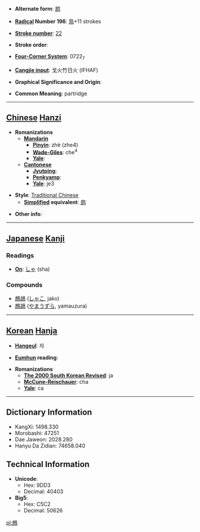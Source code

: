 * '''Alternate form''': [[鹧]]

* '''[[Wiktionary:Chinese radical index| Radical]] Number 196''': [[Wiktionary:Chinese radical index 鳥|鳥]]+11 strokes

* '''[[Wiktionary:Chinese total strokes index|Stroke number]]''': [[Wiktionary:Chinese total strokes index 22|22]]

* '''Stroke order''': 

* '''[[Wiktionary:Chinese four corner index|Four-Corner System]]''': 0722<sub>7</sub>

* '''[[Wiktionary:Chinese Cangjie index|Cangjie input]]''': 戈火竹日火 (IFHAF)

* '''Graphical Significance and Origin''': 

* '''Common Meaning''': partridge

----

== [[Chinese]] [[Hanzi]] ==

* '''Romanizations'''
** '''[[Mandarin]]'''
*** '''[[Pinyin]]''': zhè (zhe4)
*** '''[[Wade-Giles]]''': che<sup>4</sup>
*** '''[[Yale]]''': 
** '''[[Cantonese]]'''
*** '''[[Jyutping]]''':
*** '''[[Penkyamp]]''': 
*** '''[[Yale]]''': je3

* '''Style''': [[Traditional Chinese]] 
** '''[[Simplified Chinese|Simplified]] equivalent''': [[鹧]]

* '''Other info''': 

----

== [[Japanese]] [[Kanji]] ==

===Readings===
* '''[[On]]''': [[しゃ]] (sha)
===Compounds===
*[[鷓鴣]] ([[しゃこ]], jako)
*[[鷓鴣]] ([[やまうずら]], yamauzura)
----

== [[Korean]] [[Hanja]] ==

* '''[[Hangeul]]''': 자

* '''[[Eumhun]] reading''': 

* '''Romanizations'''
** '''[[The 2000 South Korean Revised Romanization|The 2000 South Korean Revised]]''': ja
** '''[[McCune-Reischauer]]''': cha
** '''[[Yale]]''': ca

----

== Dictionary Information ==

* KangXi: 1498.330
* Morobashi: 47251
* Dae Jaweon: 2028.280
* Hanyu Da Zidian: 74658.040

== Technical Information ==

* '''Unicode''':
** Hex: 9DD3
** Decimal: 40403
* '''Big5''':
** Hex: C5C2
** Decimal: 50626

[[pl:鷓]]